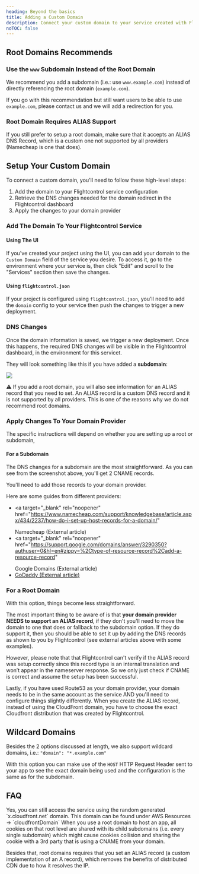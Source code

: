 ```yaml
---
heading: Beyond the basics
title: Adding a Custom Domain
description: Connect your custom domain to your service created with Flightcontrol
noTOC: false
---
```



## Root Domains Recommends

### Use the `www` Subdomain Instead of the Root Domain

We recommend you add a subdomain (i.e.: use `www.example.com`) instead of directly referencing the root domain (`example.com`).

If you go with this recommendation but still want users to be able to use `example.com`, please contact us and we will add a redirection for you.

### Root Domain Requires ALIAS Support

If you still prefer to setup a root domain, make sure that it accepts an ALIAS DNS Record, which is a custom one not supported by all providers (Namecheap is one that does).

## Setup Your Custom Domain

To connect a custom domain, you'll need to follow these high-level steps:

1. Add the domain to your Flightcontrol service configuration
2. Retrieve the DNS changes needed for the domain redirect in the Flightcontrol dashboard
3. Apply the changes to your domain provider

### Add The Domain To Your Flightcontrol Service

#### Using The UI

If you've created your project using the UI, you can add your domain to the `Custom Domain` field of the service you desire.
To access it, go to the environment where your service is, then click "Edit" and scroll to the "Services" section then save the changes.

#### Using `flightcontrol.json`

If your project is configured using `flightcontrol.json`, you'll need to add the `domain` config to your service then push the changes to trigger a new deployment.

### DNS Changes

Once the domain information is saved, we trigger a new deployment. Once this happens, the required DNS changes will be visible in the Flightcontrol dashboard, in the environment for this servicet.

They will look something like this if you have added a **subdomain**:

<Image
  rounded={true}
  border={true}
  src="https://res.cloudinary.com/djp21wtxm/image/upload/v1655165403/i1600x349-REQhW6PMBk1__xncshv.png"
/>

<Note type="warning">
  ⚠️ If you add a root domain, you will also see information for an ALIAS record that you need to
  set. An ALIAS record is a custom DNS record and it is not supported by all providers. This is one
  of the reasons why we do not recommend root domains.
</Note>

### Apply Changes To Your Domain Provider

The specific instructions will depend on whether you are setting up a root or subdomain,

#### For a Subdomain

The DNS changes for a subdomain are the most straightforward. As you can see from the screenshot above, you'll get 2 CNAME records.

You'll need to add those records to your domain provider.

Here are some guides from different providers:

- <a
    target="_blank"
    rel="noopener"
    href="https://www.namecheap.com/support/knowledgebase/article.aspx/434/2237/how-do-i-set-up-host-records-for-a-domain/"
  >
    Namecheap (External article)
  </a>
- <a
    target="_blank"
    rel="noopener"
    href="https://support.google.com/domains/answer/3290350?authuser=0&hl=en#zippy=%2Ctype-of-resource-record%2Cadd-a-resource-record"
  >
    Google Domains (External article)
  </a>
- <a target="_blank" rel="noopener" href="https://ca.godaddy.com/help/add-a-cname-record-19236">
    GoDaddy (External article)
  </a>

### For a Root Domain

With this option, things become less straightforward.

The most important thing to be aware of is that **your domain provider NEEDS to support an ALIAS record**, if they don't you'll need to move the domain to one that does or fallback to the subdomain option.
If they do support it, then you should be able to set it up by adding the DNS records as shown to you by Flightcontrol (see external articles above with some examples).

However, please note that that Flightcontrol can't verify if the ALIAS record was setup correctly since this record type is an internal translation and won’t appear in the nameserver response.
So we only just check if CNAME is correct and assume the setup has been successful.

Lastly, if you have used Route53 as your domain provider, your domain needs to be in the same account as the service AND you'll need to configure things slightly differently.
When you create the ALIAS record, instead of using the CloudFront domain, you have to choose the exact Cloudfront distribution that was created by Flightcontrol.

## Wildcard Domains

Besides the 2 options discussed at length, we also support wildcard domains, i.e.:
`"domain": "*.example.com"`

With this option you can make use of the `HOST` HTTP Request Header sent to your app to see the exact domain being used and the configuration is the same as for the subdomain.

## FAQ

<Collapse title="I have added the domain but still haven't made the DNS changes. Can I still access my service?">
  Yes, you can still access the service using the random generated
  `x.cloudfront.net` domain. This domain can be found under AWS Resources
  -> `cloudfrontDomain`
</Collapse>

<Collapse title="Why do you recommend using subdomain instead of root domain?">
  When you use a root domain to host an app, all cookies on that root level are shared with its
  child subdomains (i.e. every single subdomain) which might cause cookies collision and sharing the
  cookie with a 3rd party that is using a CNAME from your domain.

Besides that, root domains requires that you set an ALIAS record (a custom implementation of an A record), which removes the benefits of distributed CDN due to how it resolves the IP.

</Collapse>
